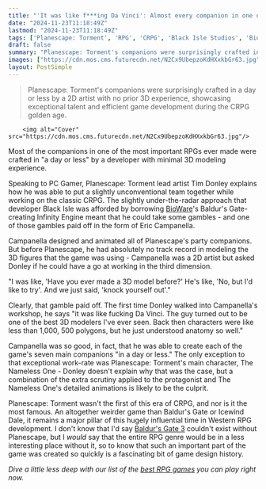 ```yaml
---
title: "'It was like f***ing Da Vinci': Almost every companion in one of the most iconic D&D RPGs ever made was crafted in 'a day or less' by a guy who'd never made a 3D model before"
date: "2024-11-23T11:18:49Z"
lastmod: "2024-11-23T11:18:49Z"
tags: ['Planescape: Torment', 'RPG', 'CRPG', 'Black Isle Studios', 'BioWare', 'Infinity Engine', '3D Modeling', 'Game Development']
draft: false
summary: "Planescape: Torment's companions were surprisingly crafted in a day or less by a 2D artist with no prior 3D experience, showcasing exceptional talent and efficient game development during the CRPG golden age."
images: ["https://cdn.mos.cms.futurecdn.net/N2Cx9UbepzoKdHXxkbGr63.jpg"]
layout: PostSimple
---
```

> Planescape: Torment's companions were surprisingly crafted in a day or less by a 2D artist with no prior 3D experience, showcasing exceptional talent and efficient game development during the CRPG golden age.


        <img alt="Cover" src="https://cdn.mos.cms.futurecdn.net/N2Cx9UbepzoKdHXxkbGr63.jpg"/>
        
Most of the companions in one of the most important RPGs ever made were crafted in "a day or less" by a developer with minimal 3D modeling experience.

Speaking to PC Gamer, Planescape: Torment lead artist Tim Donley explains how he was able to put a slightly unconventional team together while working on the classic CRPG. The slightly under-the-radar approach that developer Black Isle was afforded by borrowing [BioWare](https://www.gamesradar.com/tag/bioware/)'s Baldur's Gate-creating Infinity Engine meant that he could take some gambles - and one of those gambles paid off in the form of Eric Campanella.

Campanella designed and animated all of Planescape's party companions. But before Planescape, he had absolutely no track record in modeling the 3D figures that the game was using - Campanella was a 2D artist but asked Donley if he could have a go at working in the third dimension.

"I was like, 'Have you ever made a 3D model before?' He's like, 'No, but I'd like to try'. And we just said, 'knock yourself out'."

Clearly, that gamble paid off. The first time Donley walked into Campanella's workshop, he says "it was like fucking Da Vinci. The guy turned out to be one of the best 3D modelers I've ever seen. Back then characters were like less than 1,000, 500 polygons, but he just understood anatomy so well."

Campanella was so good, in fact, that he was able to create each of the game's seven main companions "in a day or less." The only exception to that exceptional work-rate was Planescape: Torment's main character, The Nameless One - Donley doesn't explain why that was the case, but a combination of the extra scrutiny applied to the protagonist and The Nameless One's detailed animations is likely to be the culprit.

Planescape: Torment wasn't the first of this era of CRPG, and nor is it the most famous. An altogether weirder game than Baldur's Gate or Icewind Dale, it remains a major pillar of this hugely influential time in Western RPG development. I don't know that I'd say [Baldur's Gate 3](https://www.gamesradar.com/baldurs-gate-3-guide/) couldn't exist without Planescape, but I *would* say that the entire RPG genre would be in a less interesting place without it, so to know that such an important part of the game was created so quickly is a fascinating bit of game design history.

*Dive a little less deep with our list of the *[<em>best RPG games</em>](https://www.gamesradar.com/best-rpg-games/)* you can play right now.*
        